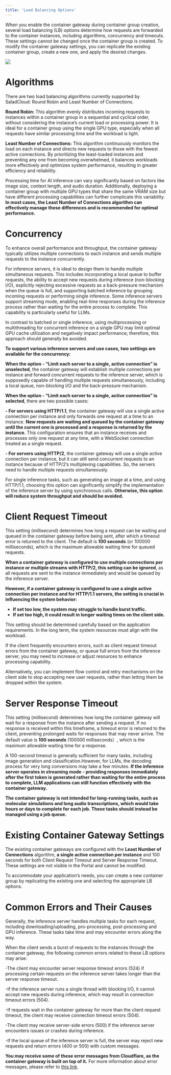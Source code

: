 ```yaml
---
title: 'Load Balancing Options'
---
```


When you enable the container gateway during container group creation, several load balancing (LB) options determine how
requests are forwarded to the container instances, including algorithms, concurrency and timeouts. These settings cannot
be changed once the container group is created. To modify the container gateway settings, you can replicate the existing
container group, create a new one, and apply the desired changes.

<img src="/products/sce/images/lb-options/lb-options1.png" />

# Algorithms

There are two load balancing algorithms currently supported by SaladCloud: Round Robin and Least Number of Connections.

**Round Robin:** This algorithm evenly distributes incoming requests to instances within a container group in a
sequential and cyclical order, without considering the instance’s current load or processing power. It is ideal for a
container group using the single GPU type, especially when all requests have similar processing time and the workload is
light.

**Least Number of Connections:** This algorithm continuously monitors the load on each instance and directs new requests
to those with the fewest active connections. By prioritizing the least-loaded instances and preventing any one from
becoming overwhelmed, it balances workloads more effectively and optimizes system performance, resulting in greater
efficiency and reliability.

Processing time for AI inference can vary significantly based on factors like image size, context length, and audio
duration. Additionally, deploying a container group with multiple GPU types that share the same VRAM size but have
different processing capabilities can further complicate this variability. **In most cases, the Least Number of
Connections algorithm can effectively manage these differences and is recommended for optimal performance.**

# Concurrency

To enhance overall performance and throughput, the container gateway typically utilizes multiple connections to each
instance and sends multiple requests to the instance concurrently.

For inference servers, it is ideal to design them to handle multiple simultaneous requests. This includes incorporating
a local queue to buffer requests, the ability to accept new requests during inference (non-blocking I/O), explicitly
rejecting excessive requests as a back-pressure mechanism when the queue is full, and supporting batched inference by
grouping incoming requests or performing single inference. Some inference servers support streaming mode, enabling
real-time responses during the inference process rather than waiting for the entire process to complete. This capability
is particularly useful for LLMs.

In contrast to batched or single inference, using multiprocessing or multithreading for concurrent inference on a single
GPU may limit optimal GPU cache utilization and negatively impact performance; therefore, this approach should generally
be avoided.

**To support various inference servers and use cases, two settings are available for the concurrency:**

**When the option - “Limit each server to a single, active connection” is unselected**, the container gateway will
establish multiple connections per instance and forward concurrent requests to the inference server, which is supposedly
capable of handling multiple requests simultaneously, including a local queue, non-blocking I/O and the back-pressure
mechanism.

**When the option - “Limit each server to a single, active connection” is selected**, there are two possible cases:

**- For servers using HTTP/1.1**, the container gateway will use a single active connection per instance and only
forwards one request at a time to an instance. **New requests are waiting and queued by the container gateway until the
current one is processed and a response is returned by the instance.** This configuration ensures that an instance
receives and processes only one request at any time, with a WebSocket connection treated as a single request.

**- For servers using HTTP/2**, the container gateway will use a single active connection per instance, but it can still
send concurrent requests to an instance because of HTTP/2’s multiplexing capabilities. So, the servers need to handle
multiple requests simultaneously.

For single inference tasks, such as generating an image at a time, and using HTTP/1.1, choosing this option can
significantly simplify the implementation of the inference server by using synchronous calls. **Otherwise, this option
will reduce system throughput and should be avoided.**

# Client Request Timeout

This setting (millisecond) determines how long a request can be waiting and queued in the container gateway before being
sent, after which a timeout error is returned to the client. The default is **100 seconds** (or 100000 milliseconds),
which is the maximum allowable waiting time for queued requests.

**When a container gateway is configured to use multiple connections per instance or multiple streams with HTTP/2, this
setting can be ignored**, as all requests are sent to the instance immediately and would be queued by the inference
server.

**However, if a container gateway is configured to use a single active connection per instance and for HTTP/1.1 servers,
the setting is crucial in influencing the system behavior:**

- **If set too low, the system may struggle to handle burst traffic.**
- **If set too high, it could result in longer waiting times on the client side.**

This setting should be determined carefully based on the application requirements. In the long term, the system
resources must align with the workload.

If the client frequently encounters errors, such as client request timeout errors from the container gateway, or queue
full errors from the inference server, you may need to increase or adjust resources to enhance processing capability.

Alternatively, you can implement flow control and retry mechanisms on the client side to stop accepting new user
requests, rather than letting them be dropped within the system.

# Server Response Timeout

This setting (millisecond) determines how long the container gateway will wait for a response from the instance after
sending a request. If no response is received within this timeframe, a timeout error is returned to the client,
preventing prolonged waits for responses that may never arrive. The default value is **100 seconds** (100000
milliseconds）, which is the maximum allowable waiting time for a response.

A 100-second timeout is generally sufficient for many tasks, including image generation and classification.However, for
LLMs, the decoding process for very long conversions may take a few minutes. **If the inference server operates in
streaming mode - providing responses immediately after the first token is generated rather than waiting for the entire
process to complete, LLM applications can still function effectively with the container gateway.**

**The container gateway is not intended for long-running tasks, such as molecular simulations and long audio
transcriptions, which would take hours or days to complete for each job. These tasks should instead be managed using a
job queue.**

# Existing Container Gateway Settings

The existing container gateways are configured with the **Least Number of Connections** algorithm, **a single active
connection per instance** and 100 seconds for both Client Request Timeout and Server Response Timeout. These settings
are not visible in the Portal and cannot be modified.

To accommodate your application’s needs, you can create a new container group by replicating the existing one and
selecting the appropriate LB options.

# Common Errors and Their Causes

Generally, the inference server handles multiple tasks for each request, including downloading/uploading,
pro-processing, post-processing and GPU inference. These tasks take time and may encounter errors along the way.

When the client sends a burst of requests to the instances through the container gateway, the following common errors
related to these LB options may arise:

-The client may encounter server response timeout errors (524) if processing certain requests on the inference server
takes longer than the server response timeout.

-If the inference server runs a single thread with blocking I/O, it cannot accept new requests during inference, which
may result in connection timeout errors (504).

-If requests wait in the container gateway for more than the client request timeout, the client may receive connection
timeout errors (504).

-The client may receive server-side errors (500) if the inference server encounters issues or crashes during inference.

-If the local queue of the inference server is full, the server may reject new requests and return errors (400 or 500)
with custom messages.

**You may receive some of these error messages from Cloudflare, as the container gateway is built on top of it.** For
more information about error messages, please refer to [this link](/products/sce/gateway/error-pages).
